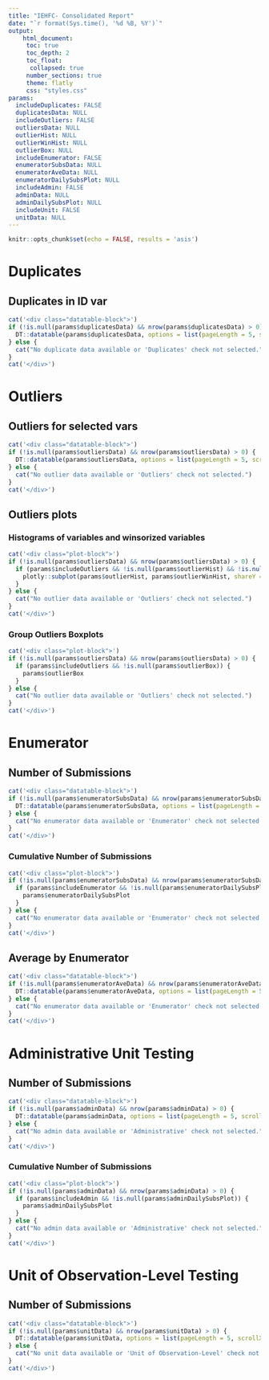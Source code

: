 ```yaml
---
title: "IEHFC- Consolidated Report"
date: "`r format(Sys.time(), '%d %B, %Y')`"
output: 
    html_document:
     toc: true
     toc_depth: 2
     toc_float:
      collapsed: true
     number_sections: true
     theme: flatly
     css: "styles.css"
params: 
  includeDuplicates: FALSE
  duplicatesData: NULL
  includeOutliers: FALSE
  outliersData: NULL
  outlierHist: NULL
  outlierWinHist: NULL
  outlierBox: NULL
  includeEnumerator: FALSE
  enumeratorSubsData: NULL
  enumeratorAveData: NULL
  enumeratorDailySubsPlot: NULL
  includeAdmin: FALSE
  adminData: NULL
  adminDailySubsPlot: NULL
  includeUnit: FALSE
  unitData: NULL
---
```


```r
knitr::opts_chunk$set(echo = FALSE, results = 'asis')
```

#  Duplicates

##  Duplicates in ID var

```r
cat('<div class="datatable-block">')
if (!is.null(params$duplicatesData) && nrow(params$duplicatesData) > 0) {
  DT::datatable(params$duplicatesData, options = list(pageLength = 5, scrollX = TRUE))
} else {
  cat("No duplicate data available or 'Duplicates' check not selected.")
}
cat('</div>')
```

#  Outliers

##  Outliers for selected vars

```r
cat('<div class="datatable-block">')
if (!is.null(params$outliersData) && nrow(params$outliersData) > 0) {
  DT::datatable(params$outliersData, options = list(pageLength = 5, scrollX = TRUE))
} else {
  cat("No outlier data available or 'Outliers' check not selected.")
}
cat('</div>')
```

##  Outliers plots

### Histograms of variables and winsorized variables

```r
cat('<div class="plot-block">')
if (!is.null(params$outliersData) && nrow(params$outliersData) > 0) {
  if (params$includeOutliers && !is.null(params$outlierHist) && !is.null(params$outlierWinHist)) {
    plotly::subplot(params$outlierHist, params$outlierWinHist, shareY = FALSE, titleX = FALSE)
  }
} else {
  cat("No outlier data available or 'Outliers' check not selected.")
}
cat('</div>')
```

###  Group Outliers Boxplots

```r
cat('<div class="plot-block">')
if (!is.null(params$outliersData) && nrow(params$outliersData) > 0) {
  if (params$includeOutliers && !is.null(params$outlierBox)) {
    params$outlierBox
  }
} else {
  cat("No outlier data available or 'Outliers' check not selected.")
}
cat('</div>')
```

#  Enumerator

##  Number of Submissions

```r
cat('<div class="datatable-block">')
if (!is.null(params$enumeratorSubsData) && nrow(params$enumeratorSubsData) > 0) {
  DT::datatable(params$enumeratorSubsData, options = list(pageLength = 5, scrollX = TRUE))
} else {
  cat("No enumerator data available or 'Enumerator' check not selected.")
}
cat('</div>')
```

###  Cumulative Number of Submissions

```r
cat('<div class="plot-block">')
if (!is.null(params$enumeratorSubsData) && nrow(params$enumeratorSubsData) > 0) {
  if (params$includeEnumerator && !is.null(params$enumeratorDailySubsPlot)) {
    params$enumeratorDailySubsPlot
  }
} else {
  cat("No enumerator data available or 'Enumerator' check not selected.")
}
cat('</div>')
```

##  Average by Enumerator

```r
cat('<div class="datatable-block">')
if (!is.null(params$enumeratorAveData) && nrow(params$enumeratorAveData) > 0) {
  DT::datatable(params$enumeratorAveData, options = list(pageLength = 5, scrollX = TRUE))
} else {
  cat("No enumerator data available or 'Enumerator' check not selected.")
}
cat('</div>')
```

#  Administrative Unit Testing

##  Number of Submissions

```r
cat('<div class="datatable-block">')
if (!is.null(params$adminData) && nrow(params$adminData) > 0) {
  DT::datatable(params$adminData, options = list(pageLength = 5, scrollX = TRUE))
} else {
  cat("No admin data available or 'Administrative' check not selected.")
}
cat('</div>')
```

###  Cumulative Number of Submissions

```r
cat('<div class="plot-block">')
if (!is.null(params$adminData) && nrow(params$adminData) > 0) {
  if (params$includeAdmin && !is.null(params$adminDailySubsPlot)) {
    params$adminDailySubsPlot
  }
} else {
  cat("No admin data available or 'Administrative' check not selected.")
}
cat('</div>')
```

#  Unit of Observation-Level Testing

##  Number of Submissions

```r
cat('<div class="datatable-block">')
if (!is.null(params$unitData) && nrow(params$unitData) > 0) {
  DT::datatable(params$unitData, options = list(pageLength = 5, scrollX = TRUE))
} else {
  cat("No unit data available or 'Unit of Observation-Level' check not selected.")
}
cat('</div>')
```

